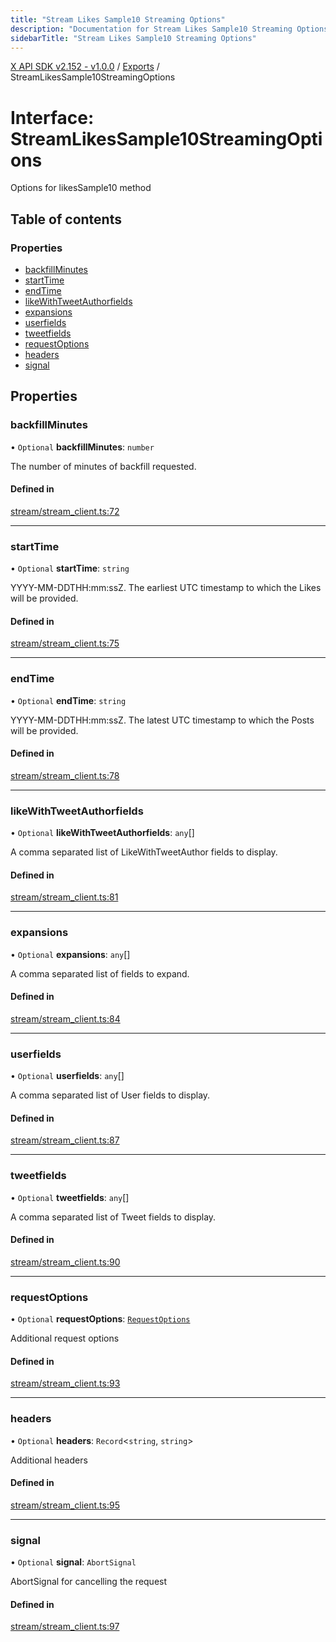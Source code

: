 ```yaml
---
title: "Stream Likes Sample10 Streaming Options"
description: "Documentation for Stream Likes Sample10 Streaming Options"
sidebarTitle: "Stream Likes Sample10 Streaming Options"
---
```


[X API SDK v2.152 - v1.0.0](../README.md) / [Exports](../modules.md) / StreamLikesSample10StreamingOptions

# Interface: StreamLikesSample10StreamingOptions

Options for likesSample10 method

## Table of contents

### Properties

- [backfillMinutes](StreamLikesSample10StreamingOptions.md#backfillminutes)
- [startTime](StreamLikesSample10StreamingOptions.md#starttime)
- [endTime](StreamLikesSample10StreamingOptions.md#endtime)
- [likeWithTweetAuthorfields](StreamLikesSample10StreamingOptions.md#likewithtweetauthorfields)
- [expansions](StreamLikesSample10StreamingOptions.md#expansions)
- [userfields](StreamLikesSample10StreamingOptions.md#userfields)
- [tweetfields](StreamLikesSample10StreamingOptions.md#tweetfields)
- [requestOptions](StreamLikesSample10StreamingOptions.md#requestoptions)
- [headers](StreamLikesSample10StreamingOptions.md#headers)
- [signal](StreamLikesSample10StreamingOptions.md#signal)

## Properties

### backfillMinutes

• `Optional` **backfillMinutes**: `number`

The number of minutes of backfill requested.

#### Defined in

[stream/stream_client.ts:72](https://github.com/xdevplatform/xdk/blob/ad4172ef5f68f089e0f077a190b271016dd35bf7/xdk/typescript/src/stream/stream_client.ts#L72)

___

### startTime

• `Optional` **startTime**: `string`

YYYY-MM-DDTHH:mm:ssZ. The earliest UTC timestamp to which the Likes will be provided.

#### Defined in

[stream/stream_client.ts:75](https://github.com/xdevplatform/xdk/blob/ad4172ef5f68f089e0f077a190b271016dd35bf7/xdk/typescript/src/stream/stream_client.ts#L75)

___

### endTime

• `Optional` **endTime**: `string`

YYYY-MM-DDTHH:mm:ssZ. The latest UTC timestamp to which the Posts will be provided.

#### Defined in

[stream/stream_client.ts:78](https://github.com/xdevplatform/xdk/blob/ad4172ef5f68f089e0f077a190b271016dd35bf7/xdk/typescript/src/stream/stream_client.ts#L78)

___

### likeWithTweetAuthorfields

• `Optional` **likeWithTweetAuthorfields**: `any`[]

A comma separated list of LikeWithTweetAuthor fields to display.

#### Defined in

[stream/stream_client.ts:81](https://github.com/xdevplatform/xdk/blob/ad4172ef5f68f089e0f077a190b271016dd35bf7/xdk/typescript/src/stream/stream_client.ts#L81)

___

### expansions

• `Optional` **expansions**: `any`[]

A comma separated list of fields to expand.

#### Defined in

[stream/stream_client.ts:84](https://github.com/xdevplatform/xdk/blob/ad4172ef5f68f089e0f077a190b271016dd35bf7/xdk/typescript/src/stream/stream_client.ts#L84)

___

### userfields

• `Optional` **userfields**: `any`[]

A comma separated list of User fields to display.

#### Defined in

[stream/stream_client.ts:87](https://github.com/xdevplatform/xdk/blob/ad4172ef5f68f089e0f077a190b271016dd35bf7/xdk/typescript/src/stream/stream_client.ts#L87)

___

### tweetfields

• `Optional` **tweetfields**: `any`[]

A comma separated list of Tweet fields to display.

#### Defined in

[stream/stream_client.ts:90](https://github.com/xdevplatform/xdk/blob/ad4172ef5f68f089e0f077a190b271016dd35bf7/xdk/typescript/src/stream/stream_client.ts#L90)

___

### requestOptions

• `Optional` **requestOptions**: [`RequestOptions`](RequestOptions.md)

Additional request options

#### Defined in

[stream/stream_client.ts:93](https://github.com/xdevplatform/xdk/blob/ad4172ef5f68f089e0f077a190b271016dd35bf7/xdk/typescript/src/stream/stream_client.ts#L93)

___

### headers

• `Optional` **headers**: `Record`\<`string`, `string`\>

Additional headers

#### Defined in

[stream/stream_client.ts:95](https://github.com/xdevplatform/xdk/blob/ad4172ef5f68f089e0f077a190b271016dd35bf7/xdk/typescript/src/stream/stream_client.ts#L95)

___

### signal

• `Optional` **signal**: `AbortSignal`

AbortSignal for cancelling the request

#### Defined in

[stream/stream_client.ts:97](https://github.com/xdevplatform/xdk/blob/ad4172ef5f68f089e0f077a190b271016dd35bf7/xdk/typescript/src/stream/stream_client.ts#L97)
